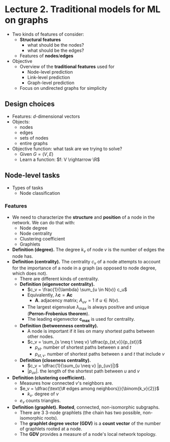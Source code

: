 # Lecture 2. Traditional models for ML on graphs

- Two kinds of features of consider:
    - **Structural features**
        - what should be the nodes?
        - what should be the edges?
    - Features of **nodes**/**edges**
- Objective
    - Overview of the **traditional features** used for
        - Node-level prediction
        - Link-level prediction
        - Graph-level prediction
    - Focus on undirected graphs for simplicity

## Design choices
- Features: $d$-dimensional vectors
- Objects:
    - nodes
    - edges
    - sets of nodes
    - entire graphs
- Objective function: what task are we trying to solve?
    - Given $G = (V, E)$
    - Learn a function: $f: V \rightarrow \R$

## Node-level tasks
- Types of tasks
    - Node classification

### Features
- We need to characterize the **structure** and **position** of a node in the network. We can do that with:
    - Node degree
    - Node centrality
    - Clustering coefficient
    - Graphlets
- **Definition (degree).** The degree $k_v$ of node $v$ is the number of edges the node has.
- **Definition (centrality).** The centrality $c_v$ of a node attempts to account for the importance of a node in a graph (as opposed to node degree, which does not).
    - There are different kinds of centrality.
    - **Definition (eigenvector centrality).**
        - $c_v = \frac{1}{\lambda} \sum_{u \in N(v)} c_u$
        - Equivalently, $\lambda \mathbf{c} = \mathbf{Ac}$
            - $\mathbf{A}$. adjacency matrix; $A_{uv} = 1$ if $u \in N(v)$.
        - The largest eigenvalue $\lambda_{\max}$ is always positive and unique (**Perron-Frobenius theorem**).
        - The leading eigenvector $\mathbf{c_{\max}}$ is used for centrality.
    - **Definition (betweenness centrality).**
        - A node is important if it lies on many shortest paths between other nodes.
        - $c_v = \sum_{s \neq t \neq v} \dfrac{p_{st,v}}{p_{st}}$
            - $p_{st}$. number of shortest paths between $s$ and $t$
            - $p_{st,v}$. number of shortest paths between $s$ and $t$ that include $v$
    - **Definition (closeness centrality).**
        - $c_v = \dfrac{1}{\sum_{u \neq v} |p_{uv}|}$
        - $|p_{uv}|$. the length of the shortest path between $u$ and $v$
- **Definition (clustering coefficient).**
    - Measures how connected $v$'s neighbors are.
    - $e_v = \dfrac{\text{\# edges among neighbors}}{\binom{k_v}{2}}$
        - $k_v$. degree of $v$
    - $e_v$ counts triangles.
- **Definition (graphlet).** **Rooted**, connected, non-isomorphic subgraphs.
    - There are 3 3-node graphlets (the chain has two possible, non-isomorphic roots).
    - The **graphlet degree vector (GDV)** is a **count vector** of the number of graphlets rooted at a node.
    - The **GDV** provides a measure of a node's local network topology.
